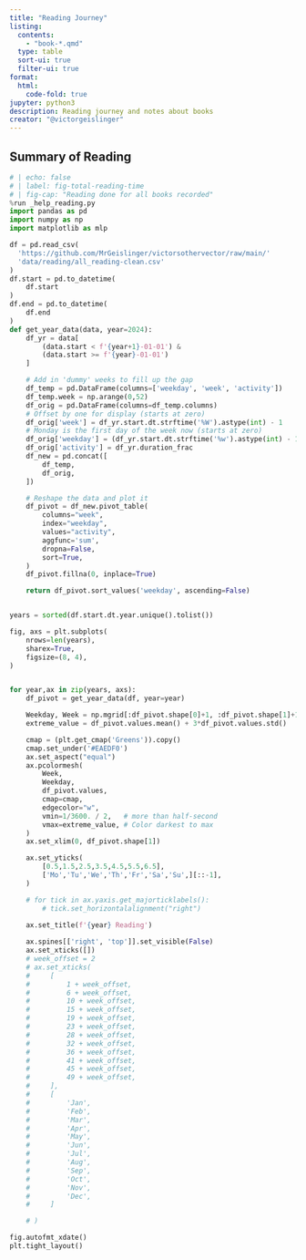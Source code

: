```yaml
---
title: "Reading Journey"
listing:
  contents:
    - "book-*.qmd"
  type: table
  sort-ui: true
  filter-ui: true
format:
  html:
    code-fold: true
jupyter: python3
description: Reading journey and notes about books
creator: "@victorgeislinger"
---
```


## Summary of Reading

```python
# | echo: false
# | label: fig-total-reading-time
# | fig-cap: "Reading done for all books recorded"
%run _help_reading.py
import pandas as pd
import numpy as np
import matplotlib as mlp

df = pd.read_csv(
  'https://github.com/MrGeislinger/victorsothervector/raw/main/'
  'data/reading/all_reading-clean.csv'
)
df.start = pd.to_datetime(
    df.start
)
df.end = pd.to_datetime(
    df.end
)
def get_year_data(data, year=2024):
    df_yr = data[
        (data.start < f'{year+1}-01-01') &
        (data.start >= f'{year}-01-01') 
    ]

    # Add in 'dummy' weeks to fill up the gap
    df_temp = pd.DataFrame(columns=['weekday', 'week', 'activity'])
    df_temp.week = np.arange(0,52)
    df_orig = pd.DataFrame(columns=df_temp.columns)
    # Offset by one for display (starts at zero)
    df_orig['week'] = df_yr.start.dt.strftime('%W').astype(int) - 1
    # Monday is the first day of the week now (starts at zero)
    df_orig['weekday'] = (df_yr.start.dt.strftime('%w').astype(int) - 1) % 7
    df_orig['activity'] = df_yr.duration_frac
    df_new = pd.concat([
        df_temp, 
        df_orig,
    ])

    # Reshape the data and plot it
    df_pivot = df_new.pivot_table(
        columns="week",
        index="weekday",
        values="activity",
        aggfunc='sum',
        dropna=False,
        sort=True,
    )
    df_pivot.fillna(0, inplace=True)

    return df_pivot.sort_values('weekday', ascending=False)


years = sorted(df.start.dt.year.unique().tolist())

fig, axs = plt.subplots(
    nrows=len(years),
    sharex=True,
    figsize=(8, 4),
)


for year,ax in zip(years, axs):
    df_pivot = get_year_data(df, year=year)

    Weekday, Week = np.mgrid[:df_pivot.shape[0]+1, :df_pivot.shape[1]+1]
    extreme_value = df_pivot.values.mean() + 3*df_pivot.values.std() 

    cmap = (plt.get_cmap('Greens')).copy()
    cmap.set_under('#EAEDF0')
    ax.set_aspect("equal")
    ax.pcolormesh(
        Week,
        Weekday,
        df_pivot.values,
        cmap=cmap,
        edgecolor="w",
        vmin=1/3600. / 2,   # more than half-second
        vmax=extreme_value, # Color darkest to max
    )
    ax.set_xlim(0, df_pivot.shape[1])

    ax.set_yticks(
        [0.5,1.5,2.5,3.5,4.5,5.5,6.5],
        ['Mo','Tu','We','Th','Fr','Sa','Su',][::-1],
    )

    # for tick in ax.yaxis.get_majorticklabels():
        # tick.set_horizontalalignment("right")

    ax.set_title(f'{year} Reading')
    
    ax.spines[['right', 'top']].set_visible(False)
    ax.set_xticks([])
    # week_offset = 2
    # ax.set_xticks(
    #     [
    #         1 + week_offset,
    #         6 + week_offset,
    #         10 + week_offset,
    #         15 + week_offset,
    #         19 + week_offset,
    #         23 + week_offset,
    #         28 + week_offset,
    #         32 + week_offset,
    #         36 + week_offset,
    #         41 + week_offset,
    #         45 + week_offset,
    #         49 + week_offset,
    #     ],
    #     [
    #         'Jan',
    #         'Feb',
    #         'Mar',
    #         'Apr',
    #         'May',
    #         'Jun',
    #         'Jul',
    #         'Aug',
    #         'Sep',
    #         'Oct',
    #         'Nov',
    #         'Dec',
    #     ]

    # )

fig.autofmt_xdate()
plt.tight_layout()


```